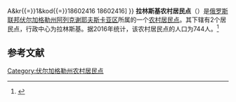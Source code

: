 {{Infobox Settlement
| official_name = 拉林斯基农村居民点
| native_name = Ларинское сельское поселение
| settlement_type = [[农村居民点|农村居民点]]
| subdivision_type = [[国家|国家]]
| subdivision_type1 = [[州_(俄罗斯)|州]]
| subdivision_type2 = [[区_(苏联)|区]]
| subdivision_name = {{RUS}}
| subdivision_name1 = [[伏尔加格勒州|伏尔加格勒州]]
| subdivision_name2 = [[阿列克谢耶夫斯卡亚区|阿列克谢耶夫斯卡亚区]]
| seat_type = 行政中心
| seat = 拉林斯基
| population_as_of=2016
| population_footnotes = <ref name=stat />
| population_total = 744
| coordinates_display = inline,title
| latd =  | latm =  | lats =  | latNS = N
| longd =  | longm =  | longs =  | longEW = E
| timezone = [[莫斯科时间|MSK]]
| utc_offset = +3
| blank_name = [[俄罗斯市政土地区划代码|OKTMO编码]]
| blank_info = [http://classif.spb.ru/classificators/view/tma.php?st{{=}}A&kr{{=}}1&kod{{=}}18602416 18602416]
}}
'''拉林斯基农村居民点'''（{{lang-ru|Ларинское сельское поселение}}）是[[俄罗斯联邦|俄罗斯联邦]][[伏尔加格勒州|伏尔加格勒州]][[阿列克谢耶夫斯卡亚区|阿列克谢耶夫斯卡亚区]]所属的一个[[农村居民点|农村居民点]]。其下辖有2个居民点，行政中心为拉林斯基。据2016年统计，该农村居民点的人口为744人。<ref name=stat>{{cite web | url = http://www.gks.ru/free_doc/doc_2016/bul_dr/mun_obr2016.rar | title = Численность населения Российской Федерации по муниципальным образованиям на 1 января 2016 года | language = ru | accessdate = 2016-12-19 | archive-date = 2019-05-13 | archive-url = https://web.archive.org/web/20190513150350/http://www.gks.ru/free_doc/doc_2016/bul_dr/mun_obr2016.rar | dead-url = no }}</ref>

== 参考文献 ==
{{reflist}}

{{Russia-stub}}

[[Category:伏尔加格勒州农村居民点|Category:伏尔加格勒州农村居民点]]